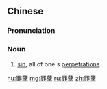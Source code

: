 ==Chinese==
{{zh-forms}}

===Pronunciation===
{{zh-pron
|m=zuìniè
|c=zeoi6 jit6
|mn=qz:chǒe-gia̍t/tw,xm,zz:chōe-gia̍t
|cat=n
}}

===Noun===
{{zh-noun}}
# [[sin]], all of one's [[perpetration]]s

[[hu:罪孽]]
[[mg:罪孽]]
[[ru:罪孽]]
[[zh:罪孽]]